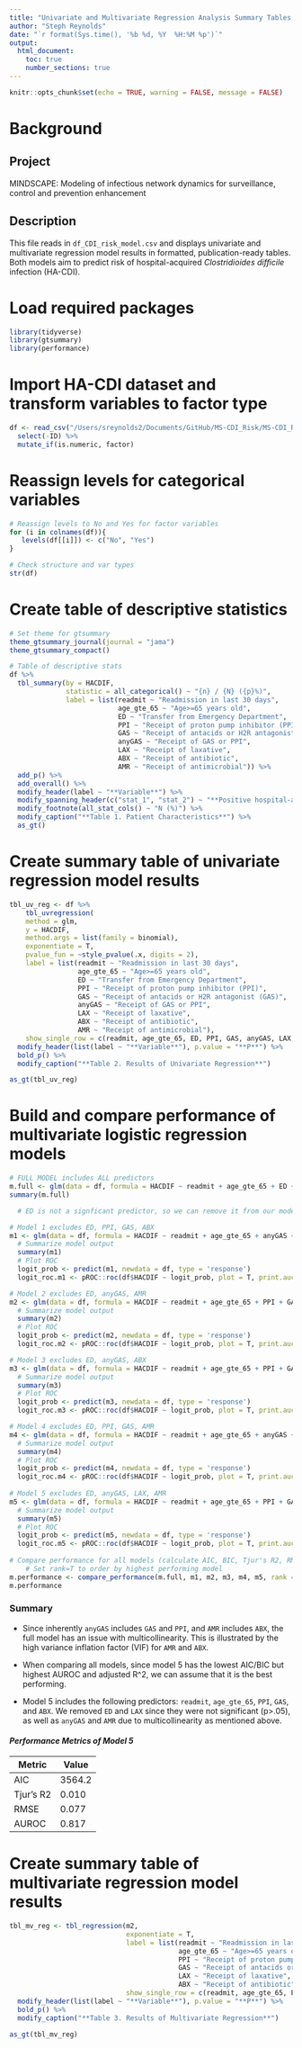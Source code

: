 ```yaml
---
title: "Univariate and Multivariate Regression Analysis Summary Tables for Hospital Acquired CDI Risk"
author: "Steph Reynolds"
date: "`r format(Sys.time(), '%b %d, %Y  %H:%M %p')`"
output:
  html_document:
    toc: true
    number_sections: true
---
```


```r
knitr::opts_chunk$set(echo = TRUE, warning = FALSE, message = FALSE)
```

# Background

## Project

MINDSCAPE: Modeling of infectious network dynamics for surveillance, control and prevention enhancement

## Description

This file reads in `df_CDI_risk_model.csv` and displays univariate and multivariate regression model results in formatted, publication-ready tables. Both models aim to predict risk of hospital-acquired *Clostridioides difficile* infection (HA-CDI).

# Load required packages

```r
library(tidyverse)
library(gtsummary)
library(performance)
```

# Import HA-CDI dataset and transform variables to factor type

```r
df <- read_csv("/Users/sreynolds2/Documents/GitHub/MS-CDI_Risk/MS-CDI_Risk/data/clean/df_CDI_risk_model.csv") %>% 
  select(-ID) %>% 
  mutate_if(is.numeric, factor)
```

# Reassign levels for categorical variables

```r
# Reassign levels to No and Yes for factor variables
for (i in colnames(df)){
   levels(df[[i]]) <- c("No", "Yes")
}

# Check structure and var types
str(df)
```

# Create table of descriptive statistics

```r
# Set theme for gtsummary 
theme_gtsummary_journal(journal = "jama")
theme_gtsummary_compact()

# Table of descriptive stats 
df %>% 
  tbl_summary(by = HACDIF, 
              statistic = all_categorical() ~ "{n} / {N} ({p}%)",
              label = list(readmit ~ "Readmission in last 30 days",
                           age_gte_65 ~ "Age>=65 years old",
                           ED ~ "Transfer from Emergency Department",
                           PPI ~ "Receipt of proton pump inhibitor (PPI)",
                           GAS ~ "Receipt of antacids or H2R antagonist (GAS)",
                           anyGAS ~ "Receipt of GAS or PPI",
                           LAX ~ "Receipt of laxative",
                           ABX ~ "Receipt of antibiotic",
                           AMR ~ "Receipt of antimicrobial")) %>% 
  add_p() %>% 
  add_overall() %>%
  modify_header(label ~ "**Variable**") %>%
  modify_spanning_header(c("stat_1", "stat_2") ~ "**Positive hospital-acquired C difficile infection**") %>%
  modify_footnote(all_stat_cols() ~ "N (%)") %>% 
  modify_caption("**Table 1. Patient Characteristics**") %>% 
  as_gt()

```

# Create summary table of univariate regression model results

```r
tbl_uv_reg <- df %>%
    tbl_uvregression(
    method = glm, 
    y = HACDIF,
    method.args = list(family = binomial),
    exponentiate = T, 
    pvalue_fun = ~style_pvalue(.x, digits = 2),
    label = list(readmit ~ "Readmission in last 30 days",
                 age_gte_65 ~ "Age>=65 years old",
                 ED ~ "Transfer from Emergency Department",
                 PPI ~ "Receipt of proton pump inhibitor (PPI)",
                 GAS ~ "Receipt of antacids or H2R antagonist (GAS)",
                 anyGAS ~ "Receipt of GAS or PPI",
                 LAX ~ "Receipt of laxative",
                 ABX ~ "Receipt of antibiotic",
                 AMR ~ "Receipt of antimicrobial"),
    show_single_row = c(readmit, age_gte_65, ED, PPI, GAS, anyGAS, LAX, ABX, AMR)) %>%
  modify_header(list(label ~ "**Variable**"), p.value = "**P**") %>%
  bold_p() %>% 
  modify_caption("**Table 2. Results of Univariate Regression**")

as_gt(tbl_uv_reg)
```

# Build and compare performance of multivariate logistic regression models

```r
# FULL MODEL includes ALL predictors 
m.full <- glm(data = df, formula = HACDIF ~ readmit + age_gte_65 + ED + PPI + GAS + anyGAS + LAX + ABX + AMR, family = binomial)
summary(m.full)

  # ED is not a signficant predictor, so we can remove it from our model. 

# Model 1 excludes ED, PPI, GAS, ABX
m1 <- glm(data = df, formula = HACDIF ~ readmit + age_gte_65 + anyGAS + LAX + AMR, family = binomial)
  # Summarize model output
  summary(m1)
  # Plot ROC 
  logit_prob <- predict(m1, newdata = df, type = 'response')
  logit_roc.m1 <- pROC::roc(df$HACDIF ~ logit_prob, plot = T, print.auc = T)

# Model 2 excludes ED, anyGAS, AMR
m2 <- glm(data = df, formula = HACDIF ~ readmit + age_gte_65 + PPI + GAS + LAX + ABX, family = binomial)
  # Summarize model output
  summary(m2)
  # Plot ROC 
  logit_prob <- predict(m2, newdata = df, type = 'response')
  logit_roc.m2 <- pROC::roc(df$HACDIF ~ logit_prob, plot = T, print.auc = T)

# Model 3 excludes ED, anyGAS, ABX
m3 <- glm(data = df, formula = HACDIF ~ readmit + age_gte_65 + PPI + GAS + LAX + AMR, family = binomial)
  # Summarize model output
  summary(m3)
  # Plot ROC 
  logit_prob <- predict(m3, newdata = df, type = 'response')
  logit_roc.m3 <- pROC::roc(df$HACDIF ~ logit_prob, plot = T, print.auc = T)

# Model 4 excludes ED, PPI, GAS, AMR
m4 <- glm(data = df, formula = HACDIF ~ readmit + age_gte_65 + anyGAS + LAX + ABX, family = binomial)
  # Summarize model output
  summary(m4)
  # Plot ROC 
  logit_prob <- predict(m4, newdata = df, type = 'response')
  logit_roc.m4 <- pROC::roc(df$HACDIF ~ logit_prob, plot = T, print.auc = T)
  
# Model 5 excludes ED, anyGAS, LAX, AMR 
m5 <- glm(data = df, formula = HACDIF ~ readmit + age_gte_65 + PPI + GAS + ABX, family = binomial)
  # Summarize model output
  summary(m5)
  # Plot ROC 
  logit_prob <- predict(m5, newdata = df, type = 'response')
  logit_roc.m5 <- pROC::roc(df$HACDIF ~ logit_prob, plot = T, print.auc = T)
  
# Compare performance for all models (calculate AIC, BIC, Tjur's R2, RMSE, Log loss)
    # Set rank=T to order by highest performing model
m.performance <- compare_performance(m.full, m1, m2, m3, m4, m5, rank = T, metrics = "common")
m.performance
```

### Summary

-   Since inherently `anyGAS` includes `GAS` and `PPI`, and `AMR` includes `ABX`, the full model has an issue with multicollinearity. This is illustrated by the high variance inflation factor (VIF) for `AMR` and `ABX`.

-   When comparing all models, since model 5 has the lowest AIC/BIC but highest AUROC and adjusted R\^2, we can assume that it is the best performing.

-   Model 5 includes the following predictors: `readmit`, `age_gte_65`, `PPI`, `GAS`, and `ABX`. We removed `ED` and `LAX` since they were not significant (p\>.05), as well as `anyGAS` and `AMR` due to multicollinearity as mentioned above.

#### *Performance Metrics of Model 5*

| Metric    | Value  |
|-----------|--------|
| AIC       | 3564.2 |
| Tjur's R2 | 0.010  |
| RMSE      | 0.077  |
| AUROC     | 0.817  |

# Create summary table of multivariate regression model results

```r
tbl_mv_reg <- tbl_regression(m2, 
                             exponentiate = T,
                             label = list(readmit ~ "Readmission in last 30 days",
                                          age_gte_65 ~ "Age>=65 years old",
                                          PPI ~ "Receipt of proton pump inhibitor (PPI)",
                                          GAS ~ "Receipt of antacids or H2R antagonist (GAS)",
                                          LAX ~ "Receipt of laxative",
                                          ABX ~ "Receipt of antibiotic"), 
                             show_single_row = c(readmit, age_gte_65, PPI, GAS, LAX, ABX)) %>%
  modify_header(list(label ~ "**Variable**"), p.value = "**P**") %>%
  bold_p() %>% 
  modify_caption("**Table 3. Results of Multivariate Regression**")

as_gt(tbl_mv_reg)
```
